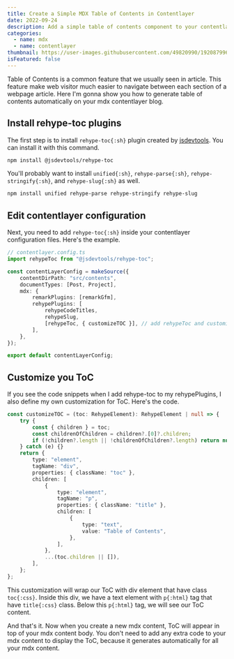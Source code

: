 ```yaml
---
title: Create a Simple MDX Table of Contents in Contentlayer
date: 2022-09-24
description: Add a simple table of contents component to your contentlayer mdx content with rehype plugins.
categories:
  - name: mdx
  - name: contentlayer
thumbnail: https://user-images.githubusercontent.com/49820990/192087996-64d2e76b-c430-4d38-a5bc-63923f22d7df.png
isFeatured: false
---
```


Table of Contents is a common feature that we usually seen in article. This feature make web visitor much easier to navigate between each section of a webpage article. Here I'm gonna show you how to generate table of contents automatically on your mdx contentlayer blog.

## Install rehype-toc plugins

The first step is to install `rehype-toc{:sh}` plugin created by [jsdevtools](https://www.npmjs.com/package/@jsdevtools/rehype-toc). You can install it with this command.

```zsh
npm install @jsdevtools/rehype-toc
```

You'll probably want to install `unified{:sh}`, `rehype-parse{:sh}`, `rehype-stringify{:sh}`, and `rehype-slug{:sh}` as well.

```zsh
npm install unified rehype-parse rehype-stringify rehype-slug
```

## Edit contentlayer configuration

Next, you need to add `rehype-toc{:sh}` inside your contentlayer configuration files. Here's the example.

```ts
// contentlayer.config.ts
import rehypeToc from "@jsdevtools/rehype-toc";

const contentLayerConfig = makeSource({
	contentDirPath: "src/contents",
	documentTypes: [Post, Project],
	mdx: {
		remarkPlugins: [remarkGfm],
		rehypePlugins: [
			rehypeCodeTitles,
			rehypeSlug,
			[rehypeToc, { customizeTOC }], // add rehypeToc and customization
		],
	},
});

export default contentLayerConfig;
```

## Customize you ToC

If you see the code snippets when I add rehype-toc to my rehypePlugins, I also define my own customization for ToC. Here's the code.

```ts
const customizeTOC = (toc: RehypeElement): RehypeElement | null => {
	try {
		const { children } = toc;
		const childrenOfChildren = children?.[0]?.children;
		if (!children?.length || !childrenOfChildren?.length) return null;
	} catch (e) {}
	return {
		type: "element",
		tagName: "div",
		properties: { className: "toc" },
		children: [
			{
				type: "element",
				tagName: "p",
				properties: { className: "title" },
				children: [
					{
						type: "text",
						value: "Table of Contents",
					},
				],
			},
			...(toc.children || []),
		],
	};
};
```

This customization will wrap our ToC with div element that have class `toc{:css}`. Inside this div, we have a text element with `p{:html}` tag that have `title{:css}` class. Below this `p{:html}` tag, we will see our ToC content.

And that's it. Now when you create a new mdx content, ToC will appear in top of your mdx content body. You don't need to add any extra code to your mdx content to display the ToC, because it generates automatically for all your mdx content.
